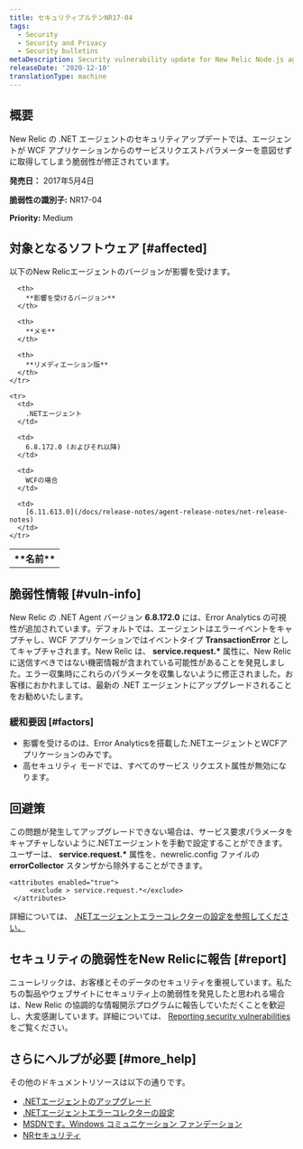 ```yaml
---
title: セキュリティブルテンNR17-04
tags:
  - Security
  - Security and Privacy
  - Security bulletins
metaDescription: Security vulnerability update for New Relic Node.js agent.
releaseDate: '2020-12-10'
translationType: machine
---
```


## 概要

New Relic の .NET エージェントのセキュリティアップデートでは、エージェントが WCF アプリケーションからのサービスリクエストパラメーターを意図せずに取得してしまう脆弱性が修正されています。

**発売日：** 2017年5月4日

**脆弱性の識別子:** NR17-04

**Priority:** Medium

## 対象となるソフトウェア [#affected]

以下のNew Relicエージェントのバージョンが影響を受けます。

<table>
  <tbody>
    <tr>
      <th>
        **名前**
      </th>

      <th>
        **影響を受けるバージョン**
      </th>

      <th>
        **メモ**
      </th>

      <th>
        **リメディエーション版**
      </th>
    </tr>

    <tr>
      <td>
        .NETエージェント
      </td>

      <td>
        6.8.172.0 (およびそれ以降)
      </td>

      <td>
        WCFの場合
      </td>

      <td>
        [6.11.613.0](/docs/release-notes/agent-release-notes/net-release-notes)
      </td>
    </tr>
  </tbody>
</table>

## 脆弱性情報 [#vuln-info]

New Relic の .NET Agent バージョン **6.8.172.0** には、Error Analytics の可視性が追加されています。デフォルトでは、エージェントはエラーイベントをキャプチャし、WCF アプリケーションではイベントタイプ **TransactionError** としてキャプチャされます。New Relic は、 **service.request.\*** 属性に、New Relic に送信すべきではない機密情報が含まれている可能性があることを発見しました。エラー収集時にこれらのパラメータを収集しないように修正されました。お客様におかれましては、最新の .NET エージェントにアップグレードされることをお勧めいたします。

### 緩和要因 [#factors]

* 影響を受けるのは、Error Analyticsを搭載した.NETエージェントとWCFアプリケーションのみです。
* 高セキュリティ モードでは、すべてのサービス リクエスト属性が無効になります。

## 回避策

この問題が発生してアップグレードできない場合は、サービス要求パラメータをキャプチャしないように.NETエージェントを手動で設定することができます。ユーザーは、 **service.request.\*** 属性を、newrelic.config ファイルの **errorCollector** スタンザから除外することができます。

```
<attributes enabled="true">
     <exclude > service.request.*</exclude>
 </attributes>
```

詳細については、 [.NETエージェントエラーコレクターの設定を参照してください。](/docs/agents/net-agent/installation-configuration/net-agent-configuration#error_collector)

## セキュリティの脆弱性をNew Relicに報告 [#report]

ニューレリックは、お客様とそのデータのセキュリティを重視しています。私たちの製品やウェブサイトにセキュリティ上の脆弱性を発見したと思われる場合は、New Relic の協調的な情報開示プログラムに報告していただくことを歓迎し、大変感謝しています。詳細については、 [Reporting security vulnerabilities](/docs/security/new-relic-security/data-privacy/reporting-security-vulnerabilities) をご覧ください。

## さらにヘルプが必要 [#more_help]

その他のドキュメントリソースは以下の通りです。

* [.NETエージェントのアップグレード](/docs/agents/net-agent/installation-configuration/upgrade-net-agent)
* [.NETエージェントエラーコレクターの設定](/docs/agents/net-agent/installation-configuration/net-agent-configuration#error_collector)
* [MSDNです。Windows コミュニケーション ファンデーション](https://msdn.microsoft.com/en-us/library/dd456779(v=vs.110).aspx)
* [NRセキュリティ](https://newrelic.com/security)